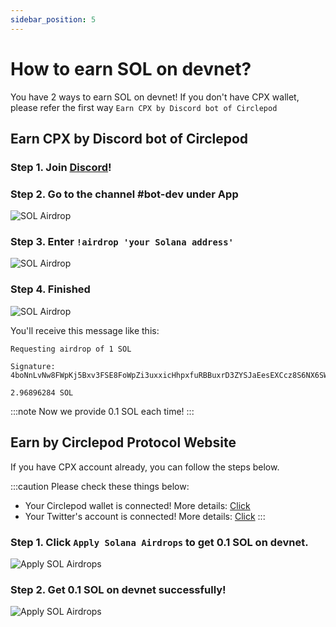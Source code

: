 ```yaml
---
sidebar_position: 5
---
```


# How to earn SOL on devnet?

You have 2 ways to earn SOL on devnet!
If you don't have CPX wallet, please refer the first way `Earn CPX by Discord bot of Circlepod`

## Earn CPX by Discord bot of Circlepod

### Step 1. Join [Discord](https://discord.gg/D2pNA2e6Dw)!

### Step 2. Go to the channel #bot-dev under **App**

![SOL Airdrop](/img/wallet/discord.png)

### Step 3. Enter `!airdrop 'your Solana address'`

![SOL Airdrop](/img/wallet/enter-address.png)

### Step 4. Finished

![SOL Airdrop](/img/wallet/sol-airdrop.png)

You'll receive this message like this: 

```
Requesting airdrop of 1 SOL

Signature: 4boNnLvNw8FWpKj5Bxv3FSE8FoWpZi3uxxicHhpxfuRBBuxrD3ZYSJaEesEXCcz8S6NX6SWdJJFNuvsHNVfyRy8N

2.96896284 SOL
```
:::note
Now we provide 0.1 SOL each time!
:::

## Earn by Circlepod Protocol Website

If you have CPX account already, you can follow the steps below.

:::caution Please check these things below:

- Your Circlepod wallet is connected! More details: [Click](/docs/wallet/connect-wallet)
- Your Twitter's account is connected! More details: [Click](/docs/wallet/connect-twitter)
:::

### Step 1. Click `Apply Solana Airdrops` to get 0.1 SOL on devnet.

![Apply SOL Airdrops](/img/wallet/get-sol.png)

### Step 2. Get 0.1 SOL on devnet successfully!

![Apply SOL Airdrops](/img/wallet/sol-succesfully.png)
